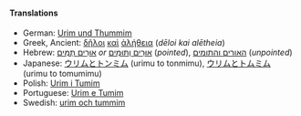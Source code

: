 ====Translations====
*German: [[Urim und Thummim]]
*Greek, Ancient: [[δῆλος|δῆλοι]] [[καί|καὶ]] [[ἀλήθεια]] (''dēloi kai alētheia'')
*Hebrew: [[אוּרִים תֻּמִּים]] ''or'' [[אוּרִים וְתּוּמִים]] (''pointed''), [[האורים והתומים]] (''unpointed'')
*Japanese: [[ウリムとトンミム]] (urimu to tonmimu), [[ウリムとトムミム]] (urimu to tomumimu)
*Polish: [[Urim i Tumim]]
*Portuguese: [[Urim e Tumim]]
*Swedish: [[urim och tummim]]